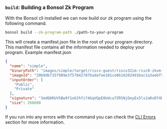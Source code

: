 
### `build`: Building a Bonsol Zk Program

With the Bonsol cli installed we can now build our zk program using the following command.

```bash
bonsol build --zk-program-path ./path-to-your-program
```

This will create a manifest.json file in the root of your program directory. This manifest file contains all the information needed to deploy your program.
Example manifest.json
```json
{
  "name": "simple",
  "binaryPath": "images/simple/target/riscv-guest/riscv32im-risc0-zkvm-elf/docker/simple/simple",
  "imageId": "20b9db715f989e3f57842787badafae101ce0b16202491bac1a3aebf573da0ba",
  "inputOrder": [
    "Public",
    "Private"
  ],
  "signature": "3mdQ6RUV5Bw9f1oUJhfif4GqVQpE8Udcu7ZR5NjDeyEx5ls2aRxD74DC5v1d251q6c9Q4m523a5a1h0nOO5f+s",
  "size": 266608
}
```

If you run into any errors with the command you can check the [CLI Errors](/docs/reference/cli-commands#errors) section for more information.
